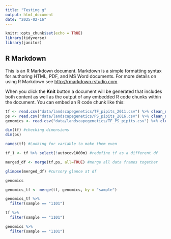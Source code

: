 ```yaml
---
title: "Testing g"
output: html_document
date: "2025-02-16"
---
```


```r
knitr::opts_chunk$set(echo = TRUE)
library(tidyverse)
library(janitor)
```

## R Markdown

This is an R Markdown document. Markdown is a simple formatting syntax for authoring HTML, PDF, and MS Word documents. For more details on using R Markdown see <http://rmarkdown.rstudio.com>.

When you click the **Knit** button a document will be generated that includes both content as well as the output of any embedded R code chunks within the document. You can embed an R code chunk like this:

```r
tf <- read.csv("data/landscapegenetics/TF_pipits_2011.csv") %>% clean_names() #16 var
ps <- read.csv("data/landscapegenetics/PS_pipits_2016.csv") %>% clean_names() #15 var
genomics <- read.csv("data/landscapegenetics/TF_PS_pipits.csv") %>% clean_names()
```

```r
dim(tf) #checking dimensions
dim(ps) 

names(tf) #Looking for variable to make them even

tf_1 <- tf %>% select(!autocov1000m) #redefine tf as a different df

merged_df <- merge(tf,ps, all=TRUE) #merge all data frames together

glimpse(merged_df) #cursory glance at df
```

```r
genomics
```

```r
genomics_tf <- merge(tf, genomics, by = "sample")
```

```r
genomics_tf %>% 
  filter(sample == "1101")
```
```r
tf %>% 
  filter(sample == "1101")
```
```r
genomics %>% 
  filter(sample == "1101")
```












